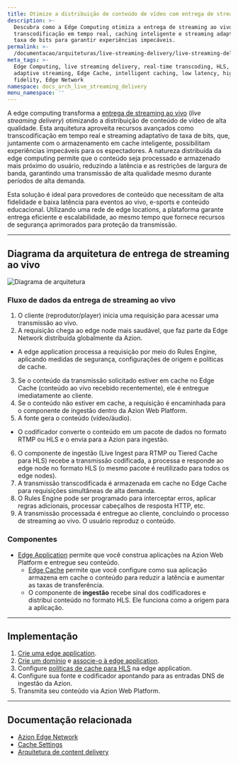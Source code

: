 ```yaml
---
title: Otimize a distribuição de conteúdo de vídeo com entrega de streaming ao vivo
description: >-
  Descubra como a Edge Computing otimiza a entrega de streaming ao vivo usando
  transcodificação em tempo real, caching inteligente e streaming adaptativo de
  taxa de bits para garantir experiências impecáveis.
permalink: >-
  /documentacao/arquiteturas/live-streaming-delivery/live-streaming-delivery-com-hls/
meta_tags: >-
  Edge Computing, live streaming delivery, real-time transcoding, HLS, bitrate
  adaptive streaming, Edge Cache, intelligent caching, low latency, high
  fidelity, Edge Network
namespace: docs_arch_live_streaming_delivery
menu_namespace: ''
---
```


A edge computing transforma a [entrega de streaming ao vivo](https://www.azion.com/pt-br/solucoes/live-streaming/) (*live streaming delivery*) otimizando a distribuição de conteúdo de vídeo de alta qualidade. Esta arquitetura aproveita recursos avançados como transcodificação em tempo real e streaming adaptativo de taxa de bits, que, juntamente com o armazenamento em cache inteligente, possibilitam experiências impecáveis para os espectadores. A natureza distribuída da edge computing permite que o conteúdo seja processado e armazenado mais próximo do usuário, reduzindo a latência e as restrições de largura de banda, garantindo uma transmissão de alta qualidade mesmo durante períodos de alta demanda.

Esta solução é ideal para provedores de conteúdo que necessitam de alta fidelidade e baixa latência para eventos ao vivo, e-sports e conteúdo educacional. Utilizando uma rede de edge locations, a plataforma garante entrega eficiente e escalabilidade, ao mesmo tempo que fornece recursos de segurança aprimorados para proteção da transmissão.

---

## Diagrama da arquitetura de entrega de streaming ao vivo

![Diagrama de arquitetura](/assets/docs/images/uploads/diagram-live-streaming-delivery.png)

### Fluxo de dados da entrega de streaming ao vivo

1. O cliente (reprodutor/player) inicia uma requisição para acessar uma transmissão ao vivo.
2. A requisição chega ao edge node mais saudável, que faz parte da Edge Network distribuída globalmente da Azion.
- A edge application processa a requisição por meio do Rules Engine, aplicando medidas de segurança, configurações de origem e políticas de cache.
3. Se o conteúdo da transmissão solicitado estiver em cache no Edge Cache (conteúdo ao vivo recebido recentemente), ele é entregue imediatamente ao cliente.
4. Se o conteúdo não estiver em cache, a requisição é encaminhada para o componente de ingestão dentro da Azion Web Platform.
5.  A fonte gera o conteúdo (vídeo/áudio).
- O codificador converte o conteúdo em um pacote de dados no formato RTMP ou HLS e o envia para a Azion para ingestão.
6. O componente de ingestão (Live Ingest para RTMP ou Tiered Cache para HLS) recebe a transmissão codificada, a processa e responde ao edge node no formato HLS (o mesmo pacote é reutilizado para todos os edge nodes).
7. A transmissão transcodificada é armazenada em cache no Edge Cache para requisições simultâneas de alta demanda.
8. O Rules Engine pode ser programado para interceptar erros, aplicar regras adicionais, processar cabeçalhos de resposta HTTP, etc.
9. A transmissão processada é entregue ao cliente, concluindo o processo de streaming ao vivo. O usuário reproduz o conteúdo.

### Componentes

- [Edge Application](/pt-br/documentacao/produtos/build/edge-application/) permite que você construa aplicações na Azion Web Platform e entregue seu conteúdo.
  - [Edge Cache](/pt-br/documentacao/produtos/build/edge-application/edge-cache/) permite que você configure como sua aplicação armazena em cache o conteúdo para reduzir a latência e aumentar as taxas de transferência.
  - O componente de **ingestão** recebe sinal dos codificadores e distribui conteúdo no formato HLS. Ele funciona como a origem para a aplicação.

---

## Implementação

1. [Crie uma edge application](/pt-br/documentacao/produtos/guias/build/criar-uma-aplicacao/).
2. [Crie um domínio](/pt-br/documentacao/produtos/guias/configurar-dominio/#criar-um-dominio-com-a-azion) e [associe-o à edge application](/pt-br/documentacao/produtos/guias/configurar-dominio/#vincular-um-dominio-personalizado-a-sua-application).
3. Configure [políticas de cache para HLS](/pt-br/documentacao/produtos/guias/implementar-cache-hls/) na edge application.
4. Configure sua fonte e codificador apontando para as entradas DNS de ingestão da Azion.
5. Transmita seu conteúdo via Azion Web Platform.

---

## Documentação relacionada

- [Azion Edge Network](https://www.azion.com/pt-br/produtos/nossa-rede/)
- [Cache Settings](/pt-br/documentacao/produtos/build/edge-application/cache-settings/)
- [Arquitetura de content delivery](/pt-br/documentacao/arquiteturas/edge-application/content-delivery/)
